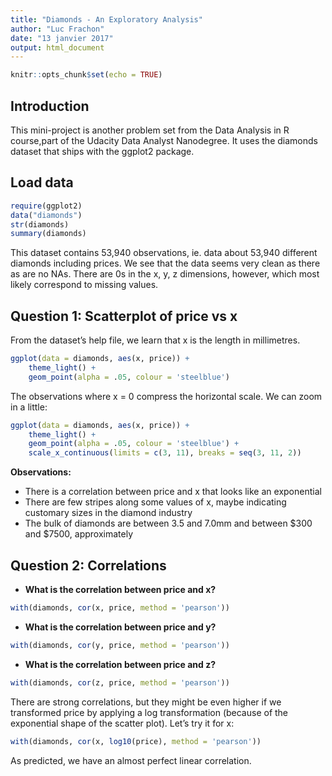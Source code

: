 ```yaml
---
title: "Diamonds - An Exploratory Analysis"
author: "Luc Frachon"
date: "13 janvier 2017"
output: html_document
---
```


```r
knitr::opts_chunk$set(echo = TRUE)
```

## Introduction

This mini-project is another problem set from the Data Analysis in R course,part of the Udacity Data Analyst Nanodegree. It uses the diamonds dataset that ships with the ggplot2 package.

## Load data

```r
require(ggplot2)
data("diamonds")
str(diamonds)
summary(diamonds)
```

This dataset contains 53,940 observations, ie. data about 53,940 different diamonds including prices. We see that the data seems very clean as there as are no NAs. There are 0s in the x, y, z dimensions, however, which most likely correspond to missing values.

## Question 1: Scatterplot of price vs x

From the dataset's help file, we learn that x is the length in millimetres.

```r
ggplot(data = diamonds, aes(x, price)) +
    theme_light() +
    geom_point(alpha = .05, colour = 'steelblue')
```

The observations where x = 0 compress the horizontal scale. We can zoom in a little:

```r
ggplot(data = diamonds, aes(x, price)) +
    theme_light() +
    geom_point(alpha = .05, colour = 'steelblue') +
    scale_x_continuous(limits = c(3, 11), breaks = seq(3, 11, 2))
```

**Observations:**

 - There is a correlation between price and x that looks like an exponential
 - There are few stripes along some values of x, maybe indicating customary sizes in the diamond industry
 - The bulk of diamonds are between 3.5 and 7.0mm and between $300 and $7500, approximately

## Question 2: Correlations

 * **What is the correlation between price and x?**
 
```r
with(diamonds, cor(x, price, method = 'pearson'))
```

 * **What is the correlation between price and y?**
 
```r
with(diamonds, cor(y, price, method = 'pearson'))
```

 * **What is the correlation between price and z?**
 
```r
with(diamonds, cor(z, price, method = 'pearson'))
```

There are strong correlations, but they might be even higher if we transformed price by applying a log transformation (because of the exponential shape of the scatter plot). Let's try it for x:

```r
with(diamonds, cor(x, log10(price), method = 'pearson'))
```

As predicted, we have an almost perfect linear correlation.

